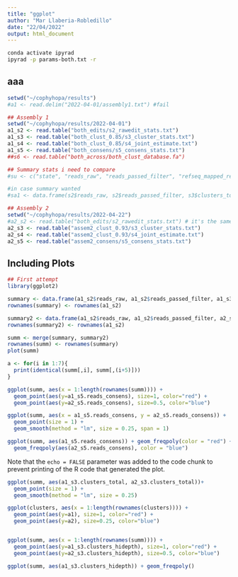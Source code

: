 ```yaml
---
title: "ggplot"
author: "Mar Llaberia-Robledillo"
date: "22/04/2022"
output: html_document
---
```

```bash
conda activate ipyrad 
ipyrad -p params-both.txt -r
```

## aaa


```r
setwd("~/cophyhopa/results")
#a1 <- read.delim("2022-04-01/assembly1.txt") #fail 

## Assembly 1 
setwd("~/cophyhopa/results/2022-04-01")
a1_s2 <- read.table("both_edits/s2_rawedit_stats.txt")
a1_s3 <- read.table("both_clust_0.85/s3_cluster_stats.txt")
a1_s4 <- read.table("both_clust_0.85/s4_joint_estimate.txt")
a1_s5 <- read.table("both_consens/s5_consens_stats.txt")
##s6 <- read.table("both_across/both_clust_database.fa")

## Summary stats i need to compare 
#su <- c("state", "reads_raw", "reads_passed_filter", "refseq_mapped_reads", "refseq_unmapped_reads", "clusters_total", "clusters_hidepth", "hetero_es", "error_est", "reads_consens")

#in case summary wanted
#sa1 <- data.frame(s2$reads_raw, s2$reads_passed_filter, s3$clusters_total, s3$clusters_hidepth, s4$hetero_est, s4$error_est, s5$reads_consens) 

## Assembly 2
setwd("~/cophyhopa/results/2022-04-22")
#a2_s2 <- read.table("both_edits/s2_rawedit_stats.txt") # it's the same in both 
a2_s3 <- read.table("assem2_clust_0.93/s3_cluster_stats.txt")
a2_s4 <- read.table("assem2_clust_0.93/s4_joint_estimate.txt")
a2_s5 <- read.table("assem2_consens/s5_consens_stats.txt")

```

## Including Plots


```r
## First attempt 
library(ggplot2)

summary <- data.frame(a1_s2$reads_raw, a1_s2$reads_passed_filter, a1_s3$clusters_total, a1_s3$clusters_hidepth, a1_s4$hetero_est, a1_s4$error_est, a1_s5$reads_consens)
rownames(summary) <- rownames(a1_s2)

summary2 <- data.frame(a1_s2$reads_raw, a1_s2$reads_passed_filter, a2_s3$clusters_total, a2_s3$clusters_hidepth, a2_s4$hetero_est, a2_s4$error_est, a2_s5$reads_consens)
rownames(summary2) <- rownames(a1_s2)

summ <- merge(summary, summary2)
rownames(summ) <- rownames(summary)
plot(summ)

a <- for(i in 1:7){
  print(identical(summ[,i], summ[,(i+5)]))
}

ggplot(summ, aes(x = 1:length(rownames(summ)))) +
  geom_point(aes(y=a1_s5.reads_consens), size=1, color="red") + 
  geom_point(aes(y=a2_s5.reads_consens), size=0.5, color="blue")

ggplot(summ, aes(x = a1_s5.reads_consens, y = a2_s5.reads_consens)) +
  geom_point(size = 1) +
  geom_smooth(method = "lm", size = 0.25, span = 1)

ggplot(summ, aes(a1_s5.reads_consens)) + geom_freqpoly(color = "red") +
  geom_freqpoly(aes(a2_s5.reads_consens), color = "blue")
```

Note that the `echo = FALSE` parameter was added to the code chunk to prevent printing of the R code that generated the plot.


```r


ggplot(summ, aes(a1_s3.clusters_total, a2_s3.clusters_total))+
  geom_point(size = 1) +
  geom_smooth(method = "lm", size = 0.25)

ggplot(clusters, aes(x = 1:length(rownames(clusters)))) +
  geom_point(aes(y=a1), size=1, color="red") + 
  geom_point(aes(y=a2), size=0.25, color="blue")


ggplot(summ, aes(x = 1:length(rownames(summ)))) +
  geom_point(aes(y=a1_s3.clusters_hidepth), size=1, color="red") + 
  geom_point(aes(y=a2_s3.clusters_hidepth), size=0.5, color="blue")

ggplot(summ, aes(a1_s3.clusters_hidepth)) + geom_freqpoly()
```

